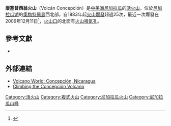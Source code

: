 {{Infobox mountain
| Name             = 康塞普西翁火山
| Photo            = Concepcion (volcano).jpg
| Photo size       = 
| Caption          = 
| pushpin_map            = Nicaragua<!-- the name of a location map as per [[Template:Location_map|Template:Location_map]] -->
| pushpin_label_position = right<!-- the position of the pushpin label: left, right, top, bottom, none -->
| pushpin_map_caption    =
| pushpin_mapsize        = 175
| coordinates_ref        = 
| Elevation        = 1,610米
| Location         = {{NCA}}[[里瓦斯省|里瓦斯省]]
| Range            = 
| Prominence       = 1,579米
| Parent peak      = 
| Coordinates      = 
| Topographic map  = 
| Type             = [[複式火山|複式火山]]
| Volcanic_Arc/Belt= 
| Age              = 
| Last eruption    = 2009年
| First ascent     = 
| Easiest route    = 
| Grid_ref_UK      = 
| Grid_ref_Ireland = 
| Listing          = 
| Translation      = 
| Language         = 
| Pronunciation    = 
}}

'''康塞普西翁火山'''（Volcán Concepción）是[[中美洲|中美洲]][[尼加拉瓜|尼加拉瓜]]的[[活火山|活火山]]，位於[[尼加拉瓜湖|尼加拉瓜湖]]的[[奧梅特佩島|奧梅特佩島]]西北部，自1883年起[[火山爆發|火山爆發]]超過25次，最近一次爆發在2009年12月11日<ref>{{cite web|url=http://www.abc.net.au/news/stories/2009/12/12/2769772.htm|author=ABC News|title=Volcano eruption covers villages in ash|accessdate=2009-12-11|archive-date=2021-03-24|archive-url=https://web.archive.org/web/20210324192447/https://www.abc.net.au/news/2009-12-12/volcano-eruption-covers-villages-in-ash/2583476|dead-url=no}}</ref>，[[火山口|火山口]]的北面有[[火山噴氣孔|火山噴氣孔]]。

==參考文獻==
<references/>
* {{cite gvp|vnum=1404-12=|title=Concepción}}

==外部連結==
* [https://web.archive.org/web/20051225103544/http://volcano.und.nodak.edu/vwdocs/volc_images/south_america/nicar/concepcion.html Volcano World: Concepción, Nicaragua]
* [http://www.vianica.com/activity/16/climbing-the-concepcion-volcano Climbing the Concepción Volcano] {{Wayback|url=http://www.vianica.com/activity/16/climbing-the-concepcion-volcano |date=20210615032951 }}

{{coord|display=title}}
{{Central American volcanoes}}
{{DEFAULTSORT:Concepción}}
{{Nicaragua-geo-stub}}
[[Category:活火山|Category:活火山]]
[[Category:複式火山|Category:複式火山]]
[[Category:尼加拉瓜火山|Category:尼加拉瓜火山]]
[[Category:尼加拉瓜山峰|Category:尼加拉瓜山峰]]